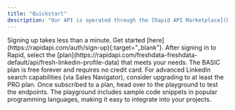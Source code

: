 ```yaml
---
title: "Quickstart"
description: "Our API is operated through the [Rapid API Marketplace](https://rapidapi.com/), where payments and API calls are seamlessly managed by the platform."
---
```


<Steps>
  <Step title="Register an Account with Rapid">
    Signing up takes less than a minute. Get started [here](https://rapidapi.com/auth/sign-up){:target="_blank"}.
  </Step>

  <Step title="Choose the Right Plan for Your Business">
    After signing in to Rapid, select the [plan](https://rapidapi.com/freshdata-freshdata-default/api/fresh-linkedin-profile-data) that meets your needs. The BASIC plan is free forever and requires no credit card. For advanced LinkedIn search capabilities (via Sales Navigator), consider upgrading to at least the PRO plan.
  </Step>

  <Step title="Test It Out">
    Once subscribed to a plan, head over to the playground to test the endpoints. The playground includes sample code snippets in popular programming languages, making it easy to integrate into your projects.
  </Step>
</Steps>